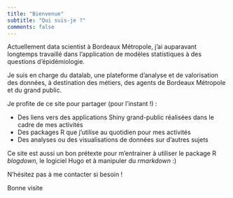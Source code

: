 ```yaml
---
title: "Bienvenue"
subtitle: "Qui suis-je ?"
comments: false
---
```


Actuellement data scientist à Bordeaux Métropole, j'ai auparavant longtemps travaillé dans l'application de modèles statistiques à des questions d'épidémiologie.

Je suis en charge du datalab, une plateforme d’analyse et de valorisation des données, à destination des métiers, des agents de Bordeaux Métropole et du grand public.


Je profite de ce site pour partager (pour l'instant !) :

* Des liens vers des applications Shiny grand-public réalisées dans le cadre de mes activités
* Des packages R que j'utilise au quotidien pour mes activités
* Des analyses ou des visualisations de données sur d'autres sujets

Ce site est aussi un bon prétexte pour m'entrainer à utiliser le package R _blogdown_, le logiciel Hugo et à manipuler du _rmarkdown_ :)

N'hésitez pas à me contacter si besoin !

Bonne visite

<div> </div>
